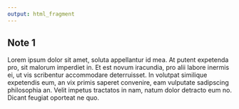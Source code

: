 ```yaml
---
output: html_fragment
---
```


## Note 1

Lorem ipsum dolor sit amet, soluta appellantur id mea. 
At putent expetenda pro, sit malorum imperdiet in. 
Et est novum iracundia, pro alii labore inermis ei, ut vis scribentur accommodare deterruisset. 
In volutpat similique expetendis eum, an vix primis saperet convenire, eam vulputate sadipscing philosophia an. 
Velit impetus tractatos in nam, natum dolor detracto eum no. Dicant feugiat oporteat ne quo.

